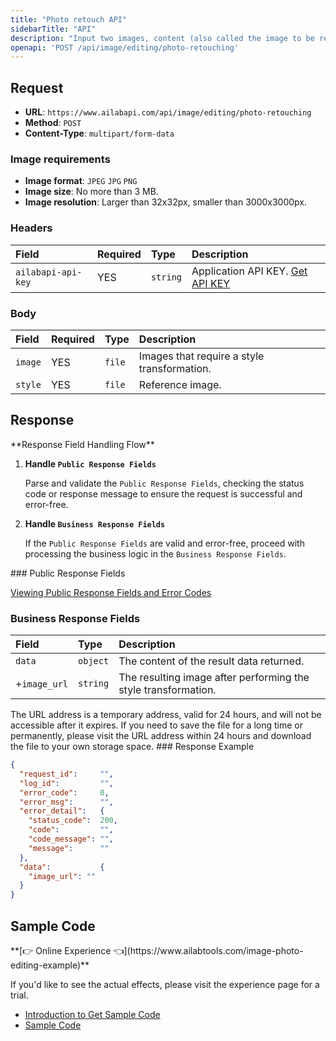 ```yaml
---
title: "Photo retouch API"
sidebarTitle: "API"
description: "Input two images, content (also called the image to be repaired) and style (also called the reference image). The content image is transformed according to the style of the style image to get a result image."
openapi: 'POST /api/image/editing/photo-retouching'
---
```


## Request

- **URL**: `https://www.ailabapi.com/api/image/editing/photo-retouching`
- **Method**: `POST`
- **Content-Type**: `multipart/form-data`

### Image requirements

- **Image format**: `JPEG` `JPG` `PNG`
- **Image size**: No more than 3 MB.
- **Image resolution**: Larger than 32x32px, smaller than 3000x3000px.

### Headers

| Field              | Required | Type     | Description                                        |
|:-------------------|:---------|:---------|:---------------------------------------------------|
| `ailabapi-api-key` | YES      | `string` | Application API KEY. [Get API KEY](/docs/get-api-key) |

### Body

| Field   | Required | Type   | Description                                 |
|:--------|:---------|:-------|:--------------------------------------------|
| `image` | YES      | `file` | Images that require a style transformation. |
| `style` | YES      | `file` | Reference image.                            |

## Response
<Warning>
**Response Field Handling Flow**

1. **Handle `Public Response Fields`**

   Parse and validate the `Public Response Fields`, checking the status code or response message to ensure the request is successful and error-free.

2. **Handle `Business Response Fields`**

   If the `Public Response Fields` are valid and error-free, proceed with processing the business logic in the `Business Response Fields`.
</Warning>
### Public Response Fields

<a href="/docs/response-description" target="_blank">Viewing Public Response Fields and Error Codes</a>

### Business Response Fields

| Field        | Type     | Description                                                    |
|:-------------|:---------|:---------------------------------------------------------------|
| `data`       | `object` | The content of the result data returned.                       |
| +`image_url` | `string` | The resulting image after performing the style transformation. |
<Tip>
The URL address is a temporary address, valid for 24 hours, and will not be accessible after it expires. If you need to save the file for a long time or permanently, please visit the URL address within 24 hours and download the file to your own storage space.
</Tip>
### Response Example

```json
{
  "request_id":     "",
  "log_id":         "",
  "error_code":     0,
  "error_msg":      "",
  "error_detail":   {
    "status_code":  200,
    "code":         "",
    "code_message": "",
    "message":      ""
  },
  "data":           {
    "image_url": ""
  }
}
```

## Sample Code
<Tip>
**[👉 Online Experience 👈](https://www.ailabtools.com/image-photo-editing-example)**

If you'd like to see the actual effects, please visit the experience page for a trial.

- [Introduction to Get Sample Code](get-sample-code)
- [Sample Code][PostmanURL]

[PostmanURL]: https://documenter.getpostman.com/view/26387069/2s93JxqgHE#c5dfe1e1-ca55-4145-b35b-a3eb8041a4d3
</Tip>
